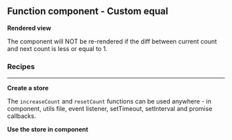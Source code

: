 



<Meta
	title="React/Function component/Custom equal"
	parameters={defaultDocParams()}
/>

<Installation />

## Function component - Custom equal

**Rendered view**

The component will NOT be re-rendered if the diff between current count and next count is less or equal to 1.

<Canvas className="custom-docs-story">
	<FCCustomEqual />
</Canvas>

### Recipes

---

**Create a store**

The `increaseCount` and `resetCount` functions can be used anywhere - in component, utils file, event listener, setTimeout, setInterval and promise callbacks.

<CodeView
	componentName="FCStore"
	jsContent={StoreJsContent}
	tsContent={StoreTsContent}
/>

**Use the store in component**

<CodeView
	componentName="FCBasicUsage"
	jsContent={ComponentJsContent}
	tsContent={ComponentTsContent}
/>

